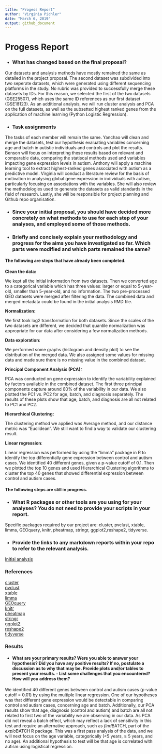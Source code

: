 ---
title: "Progess Report"
author: "Virginia Pichler"
date: "March 6, 2019"
output: github_document
---

Progess Report
================

- ### What has changed based on the final proposal?

Our datasets and analysis methods have mostly remained the same as detailed in the project proposal. The second dataset was subdivided into two seperate datasets, which were generated using different sequencing platforms in the study. No rubric was provided to successfully merge these datasets by IDs. For this reason, we selected the first of the two datasets (GSE25507), which uses the same ID references as our first dataset (GSE18123).  As an additional analysis, we will run cluster analysis and PCA on the full datasets, as well as the subsetted highest ranked genes from the application of machine learning (Python Logistic Regression). 

- ### Task assignments

The tasks of each member will remain the same. Yanchao will clean and merge the datasets, test our hypothesis evaluating variables concerning age and batch in autistic individuals and controls and plot the results. Benson will focus on interpreting these results based on relevant and comparable data, comparing the statiscal methods used and variables impacting gene expression levels in autism. Anthony will apply a machine learning tool to extract highest-ranked genes associated with autism as a predictive model. Virginia will conduct a literature review for the basis of motivation in analysing global gene expression in individuals with autism, particularly focusing on associations with the variables. She will also review the methodologies used to generate the datasets as valid standards in the field of research. Lastly, she will be responsible for project planning and Github repo organisation. 


- ### Since your initial proposal, you should have decided more concretely on what methods to use for each step of your analyses, and employed some of those methods.
- ### Briefly and concisely explain your methodology and progress for the aims you have investigated so far. Which parts were modified and which parts remained the same?

#### The following are steps that have already been completed.

**Clean the data:**

We kept all the initial information from two datasets. Then we converted age to a categorical variable which has three values: larger or equal to 5-year-old, smaller than 5-year-old, and no information. The two pre-processed GEO datasets were merged after filtering the data. The combined data and merged metadata could be found in the initial analysis RMD file.

**Normalization:**

We first took log2 transformation for both datasets. Since the scales of the two datasets are different, we decided that quantile normalization was appropriate for our data after considering a few normalization methods.

**Data exploration:**

We performed some graphs (histogram and density plot) to see the distribution of the merged data. We also assigned some values for missing data and made sure there is no missing value in the combined dataset. 

**Principal Component Analysis (PCA):**

PCA was conducted on gene expression to identify the variability explained by factors available in the combined dataset. The first three principal components capture around 60% of the variability in our data. We also plotted the PC1 vs. PC2 for age, batch, and diagnosis separately. The results of these plots show that age, batch, and diagnosis are all not related to PC1 and PC2. 

**Hierarchical Clustering:**

The clustering method we applied was Average method, and our distance metric was “Euclidean”. We still want to find a way to validate our clustering result. 

**Linear regression:**

Linear regression was performed by using the “limma” package in R to identify the top differentially gene expression between control and autism cases. We identified 40 different genes, given a p-value cutoff of 0.1. Then we plotted the top 10 genes and used Hierarchical Clustering algorithms to cluster the top 40 genes that showed differential expression between control and autism cases.

#### The following steps are still in progress.



- ### What R packages or other tools are you using for your analyses? You do not need to provide your scripts in your report.

Specific packages required by our project are: cluster, pvclust, xtable, limma, GEOquery, knitr, pheatmap, stringr, ggplot2,reshape2, tidyverse.

- ### Provide the links to any markdown reports within your repo to refer to the relevant analysis.

[Initial analysis](https://github.com/STAT540-UBC/Repo_team_Y0ung-parents_W2019/blob/master/Progress%20Report/Initial_analysis.md)

### References

[cluster](https://cran.r-project.org/web/packages/cluster/cluster.pdf)   
[pvclust](https://cran.r-project.org/web/packages/pvclust/pvclust.pdf)   
[xtable](https://cran.r-project.org/web/packages/xtable/xtable.pdf)   
[limma](https://www.bioconductor.org/packages/devel/bioc/vignettes/limma/inst/doc/usersguide.pdf)   
[GEOquery](https://github.com/seandavi/GEOquery)   
[knitr](https://cran.r-project.org/web/packages/knitr/knitr.pdf)   
[pheatmap](https://cran.r-project.org/web/packages/pheatmap/pheatmap.pdf)   
[stringr](https://cran.r-project.org/web/packages/stringr/stringr.pdf)     
[ggplot2](https://cran.r-project.org/web/packages/ggplot2/ggplot2.pdf)   
[reshape2](https://cran.r-project.org/web/packages/reshape2/reshape2.pdf)   
[tidyverse](https://cran.r-project.org/web/packages/tidyverse/index.html)   

### Results
- #### What are your primary results? Were you able to answer your hypothesis? Did you have any positive results? If no, postulate a discussion as to why that may be. Provide plots and/or tables to present your results. - List some challenges that you encountered? How will you address them?

We identified 40 different genes between control and autism cases (p-value cutoff = 0.01) by using the multiple linear regression. One of our hypotheses was that different gene expression would be detectable in comparing control and autism cases, concerning age and batch. Additionally, our PCA results show that age, diagnosis (control and autism) and batch are all not related to first two of the variability we are observing in our data. As PCA did not reveal a batch effect, which may reflect a lack of sensitivity in this test and require an alternative approach, such as *find*BATCH, part of the *explo*BATCH R package. This was a first pass analysis of the data, and we will next focus on the age variable, categorically (<5 years, ≥ 5 years, and no age). An additional hypothesis to test will be that age is correlated with autism using logistical regression.  
